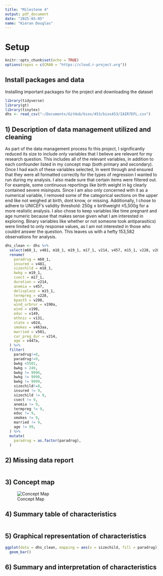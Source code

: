 ```yaml
---
title: "Milestone 4"
output: pdf_document
date: "2025-03-05"
name: "Kieran Douglas"
---
```

# Setup
```r
knitr::opts_chunk$set(echo = TRUE)
options(repos = c(CRAN = "https://cloud.r-project.org"))
```

## Install packages and data

Installing important packages for the project and downloading the dataset

```r
library(tidyverse)
library(gt)
library(tinytex)
dhs <- read_csv("~/Documents/GitHub/bios/453/bios453/IAIR7EFL.csv")

```

## 1) Description of data management utilized and cleaning

As part of the data management process fo this project, I significantly reduced its size to include only variables that I believe are relevant for my research question. This includes all of the relevant variables, in addition to each confounder listed in my concept map (both primary and secondary). Once I had each of these variables selected, In went through and ensured that they were all formatted correctly for the types of regression I wanted to run during my analysis. I also made sure that certain items were filtered out. For example, some continuous reportings like birth weight in kg clearly contained severe misinputs. Since I am also only concerned with it as a numerical variable, I removed some of the categorical sections on the upper end like not weighed at birth, dont know, or missing. Additionally, I chose to adhere to UNICEF’s validity threshold: 250g ≤ birthweight ≤5,500g for a more realistic analysis. I also chose to keep variables like time pregnant and age numeric because that makes sense given what I am interested in exploring. Binary variables like whether or not someone took antiparasitics) were limited to only response values, as I am not interested in those who couldnt answer the question. This leaves us with a hefty 153,582 observations for analysis. 

```r
dhs_clean <- dhs %>% 
  select(m60_1, v481, m18_1, m19_1, m17_1, v214, v457, m15_1, v228, v208, v190a, v190, v149, v131, v024, v463aa, v501, v214, v447a) %>% 
  rename(
    paradrug = m60_1,
    insured = v481,
    sizechild = m18_1,
    bwkg = m19_1,
    csect = m17_1,
    duration = v214,
    anemia = v457,
    delivplace = m15_1,
    termpreg = v228,
    bpast5 = v208,
    wind_urbrur = v190a,
    wind = v190,
    educ = v149,
    ethnic = v131,
    state = v024,
    smokes = v463aa,
    married = v501,
    cur_preg_dur = v214,
    age = v447a,
  ) %>% 
  filter(
    paradrug!=8,
    paradrug!=9,
    bwkg <5501,
    bwkg > 249,
    bwkg != 9996,
    bwkg != 9998,
    bwkg != 9999,
    sizechild!=8,
    insured != 9,
    sizechild != 9,
    csect != 9,
    anemia != 9,
    termpreg != 9,
    educ != 9,
    smokes != 9,
    married != 9,
    age != 99,
  ) %>% 
  mutate(
    paradrug = as.factor(paradrug),
  )
```

## 2) Missing data report
```r

```

## 3) Concept map
![Concept Map](/Users/kieran/Downloads/Concept Map from Lucidchart.png)

## 4) Summary table of characteristics

```r

```

## 5) Graphical representation of characteristics

```r
ggplot(data = dhs_clean, mapping = aes(x = sizechild, fill = paradrug)) +
  geom_bar()
```

## 6) Summary and interpretation of characteristics

